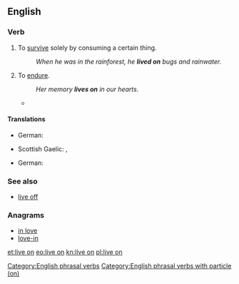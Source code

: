 ==English==

===Verb===
{{en-verb|head=[[live]] [[on]]|lives on|living on|lived on}}

# {{context|idiomatic|transitive|lang=en}} To [[survive]] solely by consuming a certain thing.
#: ''When he was in the rainforest, he '''lived on''' bugs and rainwater.''
# {{context|idiomatic|intransitive|lang=en}} To [[endure]].
#: ''Her memory '''lives on''' in our hearts.''
#* {{quote-news
|year=2012
|date=June 4
|author=Lewis Smith
|title=Queen's English Society says enuf is enough, innit?
|work=the Guardian
|url=http://www.guardian.co.uk/education/2012/jun/04/queens-english-society-enuf-innit
|page=
|passage=He described the members and organisers of the society as "a group of enthusiasts celebrating the richness and diversity of the English language", and is convinced that whether or not enough volunteers can be found to keep the society going, their enthusiasm and love for good English will '''live on'''.}}

====Translations====
{{trans-top|survive by consuming certain thing}}
* German: {{t|de|[[von]] [[etwas]] [[leben]]}}
{{trans-mid}}
* Scottish Gaelic: {{t|gd|thig suas air}}, {{t|gd|thig beò air}}
{{trans-bottom}}

{{trans-top|to endure}}
* German: {{t|de|weiterleben}}
{{trans-mid}}
{{trans-bottom}}

===See also===
* [[live off]]

===Anagrams===
* [[in love#English|in love]]
* [[love-in#English|love-in]]

[[Category:English phrasal verbs]]
[[Category:English phrasal verbs with particle (on)]]

[[et:live on]]
[[eo:live on]]
[[kn:live on]]
[[pl:live on]]